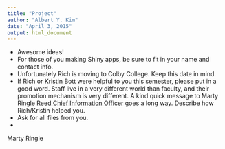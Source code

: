 ```yaml
---
title: "Project"
author: "Albert Y. Kim"
date: "April 3, 2015"
output: html_document
---
```


* Awesome ideas!
* For those of you making Shiny apps, be sure to fit in your name and contact info.
* Unfortunately Rich is moving to Colby College.  Keep this date in mind.
* If Rich or Kristin Bott were helpful to you this semester, please put in a good word.  Staff live in a very different world than faculty, and their promotion mechanism is very different.  A kind quick message to Marty Ringle [Reed Chief Information Officer](http://www.reed.edu/cis/about/staff/ringle.html) goes a long way.  Describe how Rich/Kristin helped you.  
* Ask for all files from you.
* 


Marty Ringle




